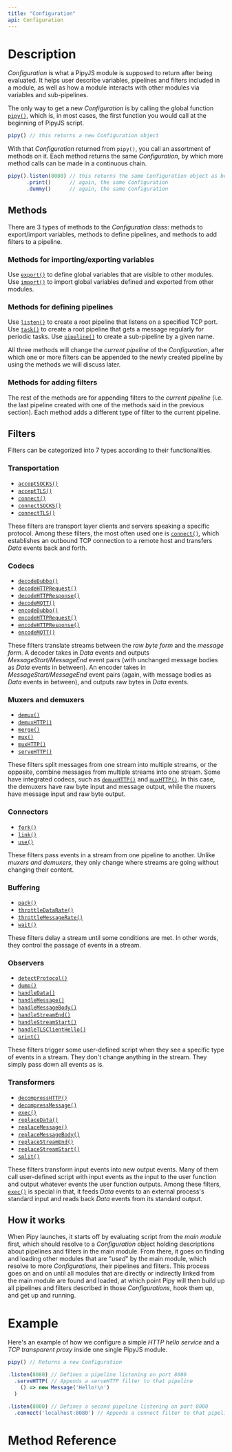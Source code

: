 ```yaml
---
title: "Configuration"
api: Configuration
---
```


# Description

_Configuration_ is what a PipyJS module is supposed to return after being evaluated. It helps user describe variables, pipelines and filters included in a module, as well as how a module interacts with other modules via variables and sub-pipelines.

The only way to get a new _Configuration_ is by calling the global function [`pipy()`](/reference/pipy), which is, in most cases, the first function you would call at the beginning of PipyJS script.

``` js
pipy() // this returns a new Configuration object
```

With that _Configuration_ returned from `pipy()`, you call an assortment of methods on it. Each method returns the same _Configuration_, by which more method calls can be made in a continuous chain.

``` js
pipy().listen(8080) // this returns the same Configuration object as before
      .print()      // again, the same Configuration
      .dummy()      // again, the same Configuration
```

## Methods

There are 3 types of methods to the _Configuration_ class: methods to export/import variables, methods to define pipelines, and methods to add filters to a pipeline.

### Methods for importing/exporting variables

Use [`export()`](/reference/Configuration/export) to define global variables that are visible to other modules. Use [`import()`](/reference/Configuration/export) to import global variables defined and exported from other modules.

### Methods for defining pipelines

Use [`listen()`](/reference/Configuration/listen) to create a root pipeline that listens on a specified TCP port. Use [`task()`](/reference/Configuration/task) to create a root pipeline that gets a message regularly for periodic tasks. Use [`pipeline()`](/reference/Configuration/pipeline) to create a sub-pipeline by a given name.

All three methods will change the _current pipeline_ of the _Configuration_, after which one or more filters can be appended to the newly created pipeline by using the methods we will discuss later.

### Methods for adding filters

The rest of the methods are for appending filters to the _current pipeline_ (i.e. the last pipeline created with one of the methods said in the previous section). Each method adds a different type of filter to the current pipeline.

## Filters

Filters can be categorized into 7 types according to their functionalities.

### Transportation

* [`acceptSOCKS()`](/reference/Configuration/acceptSOCKS)
* [`acceptTLS()`](/reference/Configuration/acceptTLS)
* [`connect()`](/reference/Configuration/connect)
* [`connectSOCKS()`](/reference/Configuration/connectTLS)
* [`connectTLS()`](/reference/Configuration/connectTLS)

These filters are transport layer clients and servers speaking a specific protocol. Among these filters, the most often used one is [`connect()`](/reference/Configuration/connect), which establishes an outbound TCP connection to a remote host and transfers _Data_ events back and forth.

### Codecs

* [`decodeDubbo()`](/reference/Configuration/decodeDubbo)
* [`decodeHTTPRequest()`](/reference/Configuration/decodeHTTPRequest)
* [`decodeHTTPResponse()`](/reference/Configuration/decodeHTTPResponse)
* [`decodeMQTT()`](/reference/Configuration/decodeMQTT)
* [`encodeDubbo()`](/reference/Configuration/decodeDubbo)
* [`encodeHTTPRequest()`](/reference/Configuration/decodeHTTPRequest)
* [`encodeHTTPResponse()`](/reference/Configuration/decodeHTTPResponse)
* [`encodeMQTT()`](/reference/Configuration/encodeMQTT)

These filters translate streams between the _raw byte form_ and the _message form_. A decoder takes in _Data_ events and outputs _MessageStart/MessageEnd_ event pairs (with unchanged message bodies as _Data_ events in between). An encoder takes in _MessageStart/MessageEnd_ event pairs (again, with message bodies as _Data_ events in between), and outputs raw bytes in _Data_ events.

### Muxers and demuxers

* [`demux()`](/reference/Configuration/demux)
* [`demuxHTTP()`](/reference/Configuration/demuxHTTP)
* [`merge()`](/reference/Configuration/merge)
* [`mux()`](/reference/Configuration/mux)
* [`muxHTTP()`](/reference/Configuration/muxHTTP)
* [`serveHTTP()`](/reference/Configuration/serveHTTP)

These filters split messages from one stream into multiple streams, or the opposite, combine messages from multiple streams into one stream. Some have integrated codecs, such as [`demuxHTTP()`](/reference/Configuration/demux) and [`muxHTTP()`](/referenceConfiguration/muxHTTP). In this case, the demuxers have raw byte input and message output, while the muxers have message input and raw byte output.

### Connectors

* [`fork()`](/reference/Configuration/link)
* [`link()`](/reference/Configuration/link)
* [`use()`](/reference/Configuration/use)

These filters pass events in a stream from one pipeline to another. Unlike _muxers and demuxers_, they only change where streams are going without changing their content.

### Buffering

* [`pack()`](/reference/Configuration/pack)
* [`throttleDataRate()`](/reference/Configuration/throttleDataRate)
* [`throttleMessageRate()`](/reference/Configuration/throttleMessageRate)
* [`wait()`](/reference/Configuration/wait)

These filters delay a stream until some conditions are met. In other words, they control the passage of events in a stream.

### Observers

* [`detectProtocol()`](/reference/Configuration/detectProtocol)
* [`dump()`](/reference/Configuration/dump)
* [`handleData()`](/reference/Configuration/handleData)
* [`handleMessage()`](/reference/Configuration/handleMessage)
* [`handleMessageBody()`](/reference/Configuration/handleMessageBody)
* [`handleStreamEnd()`](/reference/Configuration/handleStreamEnd)
* [`handleStreamStart()`](/reference/Configuration/handleStreamStart)
* [`handleTLSClientHello()`](/reference/Configuration/handleTLSClientHello)
* [`print()`](/reference/Configuration/print)

These filters trigger some user-defined script when they see a specific type of events in a stream. They don't change anything in the stream. They simply pass down all events as is.

### Transformers

* [`decompressHTTP()`](/reference/Configuration/decompressHTTP)
* [`decompressMessage()`](/reference/Configuration/decompressMessage)
* [`exec()`](/reference/Configuration/exec)
* [`replaceData()`](/reference/Configuration/handleData)
* [`replaceMessage()`](/reference/Configuration/handleMessage)
* [`replaceMessageBody()`](/reference/Configuration/handleMessageBody)
* [`replaceStreamEnd()`](/reference/Configuration/handleStreamEnd)
* [`replaceStreamStart()`](/reference/Configuration/handleStreamStart)
* [`split()`](/reference/Configuration/split)

These filters transform input events into new output events. Many of them call user-defined script with input events as the input to the user function and output whatever events the user function outputs. Among these filters, [`exec()`](/reference/Configuration/exec) is special in that, it feeds _Data_ events to an external process's standard input and reads back _Data_ events from its standard output.

## How it works

When Pipy launches, it starts off by evaluating script from the _main module_ first, which should resolve to a _Configuration_ object holding descriptions about pipelines and filters in the main module. From there, it goes on finding and loading other modules that are "_used_" by the main module, which resolve to more _Configurations_, their pipelines and filters. This process goes on and on until all modules that are directly or indirectly linked from the main module are found and loaded, at which point Pipy will then build up all pipelines and filters described in those _Configurations_, hook them up, and get up and running.

# Example

Here's an example of how we configure a simple _HTTP hello service_ and a _TCP transparent proxy_ inside one single PipyJS module.

``` js
pipy() // Returns a new Configuration

.listen(8080) // Defines a pipeline listening on port 8080
  .serveHTTP( // Appends a serveHTTP filter to that pipeline
    () => new Message('Hello!\n')
  )

.listen(8000) // Defines a second pipeline listening on port 8000
  .connect('localhost:8080') // Appends a connect filter to that pipeline
```

# Method Reference

<Methods/>
